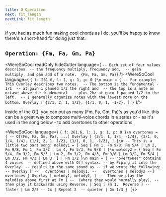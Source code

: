 ```yaml
---
title: O Operation
next: fit_length
nextLink: fit_length
---
```


If you had as much fun making cool chords as I do, you'll be happy to know
there's a short-hand for doing just that. 


## `Operation: {Fm, Fa, Gm, Pa}` 
<WereSoCool
  readOnly
  hideGutter
  language={
`-- Each set of four values describes 
-- the frequency multiply, frequency add, 
-- gain multiply, and pan add of a note. 
{Fm, Fa, Gm, Pa}`}
/>
<WereSoCool language={
`{ f: 261.6, l: 1, g: 1, p: 0 }\n
main = {
-- For example: This Overlay describes two notes. 
-- The bottom is the fundamental - 1/1 
-- at gain 1 panned 1/2 the right and 
-- the top is a note an octave above the fundemental 
-- plus 2hz at gain 1 panned 1/2 to the left. 
-- I generally organize notes with the lowest note on the bottom.
  Overlay [
    {2/1, 2, 1, 1/2},
    {1/1, 0, 1, -1/2},
  ]
}`
}/>


Inside of the O[], you can put as many (Fm, Fa, Gm, Pa)'s as you'd like. 
this can be a great way to compose multi-voice chords in a series 
or - as it's used in the song below - to add overtones to other operations.

<WereSoCool language={
`{ f: 261.6, l: 1, g: 1, p: 0 }\n
overtones = {
-- O[(Fm, Fa, Gm, Pa), ...]
  Overlay [
    {3/1, 1, 1/4, -1/4},
    {3/1, 0, 1/4, 1/4},
    {1/1, 2, 1, 1/2},
    {1/1, 0, 1, -1/2},
  ]
}\n
-- This is a little two part song:
melody1 = {
  Seq [
    Fm 1, Fm 9/8, Fm 5/4 | Lm 2, Fm 9/8, Fm 1,
    Fm 3/2 | Lm 4, Fm 5/3, Fm 9/8
  ]
}\n
melody2 = {
  Seq [
    Fm 5/4, Fm 3/2, Fm 5/3 | Lm 2, Fm 3/2, Fm 4/3,
    Fm 9/8 | Lm 3/2, Fm 5/4 | Lm 3/2, Fm 4/3 | Lm 3 
  ]
  | Fm 1/2
}\n
main = {
-- "overtones" contains 4 voices 
-- defined above with O[] syntax.
-- by Piping it into the Overlay 
-- results in the same sound as
-- if we wrote the following:
-- Overlay [
--   overtones | melody1,
--   overtones | melody2
--]
  overtones
  | Overlay [
    melody1,
    melody2,
  ]
--  Then we play the melodies above first at Fm 1
--  (where they would normally play),
--  then play it backwards using Reverse.
  | Seq [
    Fm 1, 
    Reverse
  ]
-- faster
  | Lm 2/5
-- 2x
  | Repeat 2 
-- quieter
  | Gm 1/3
}
`
}/>


